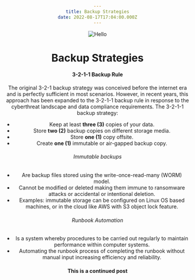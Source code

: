 ```yaml
---
title: Backup Strategies
date: 2022-08-17T17:04:00.000Z
---
```

<html align="center">
<Image alt="Hello" src="/backup-strategies-images/backup_strat.jpg" width={960} height={720} />


# Backup Strategies
#### 3-2-1-1 Backup Rule
The original 3-2-1 backup strategy was conceived before the internet era and is perfectly sufficient in most scenarios. However, in recent years, this approach has been expanded to the 3-2-1-1 backup rule in response to the cyberthreat landscape and data compliance requirements. The 3-2-1-1 backup strategy:

-   Keep at least **three (3)** copies of your data.
-   Store **two (2)** backup copies on different storage media.
-   Store **one (1)** copy offsite.
-   Create **one (1)** immutable or air-gapped backup copy.

###### Immutable backups
- Are backup files stored using the write-once-read-many (WORM) model. 
- Cannot be modified or deleted making them immune to ransomware attacks or accidental or intentional deletion.
- Examples: immutable storage can be configured on Linux OS based machines, or in the cloud like AWS with S3 object lock feature.

###### Runbook Automation
- Is a system whereby procedures to be carried out regularly to maintain performance within computer systems.
- Automating the runbook process of completing the runbook without manual input increasing efficiency and reliability.

#### This is a continued post

</html>